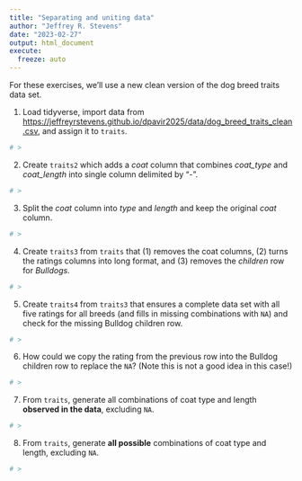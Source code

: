 ```yaml
---
title: "Separating and uniting data"
author: "Jeffrey R. Stevens"
date: "2023-02-27"
output: html_document
execute:
  freeze: auto
---
```


For these exercises, we'll use a new clean version of the dog breed traits data set. 

1. Load tidyverse, import data from <https://jeffreyrstevens.github.io/dpavir2025/data/dog_breed_traits_clean.csv>, and assign it to `traits`.

```r
# >
```

2. Create `traits2` which adds a _coat_ column that combines _coat_type_ and _coat_length_ into single column delimited by "-".

```r
# >
```

3. Split the _coat_ column into _type_ and _length_ and keep the original _coat_ column.

```r
# >
```

4. Create `traits3` from `traits` that (1) removes the coat columns, (2) turns the ratings columns into long format, and (3) removes the _children_ row for _Bulldogs_.

```r
# >
```

5. Create `traits4` from `traits3` that ensures a complete data set with all five ratings for all breeds (and fills in missing combinations with `NA`) and check for the missing Bulldog children row.

```r
# >
```

6. How could we copy the rating from the previous row into the Bulldog children row to replace the `NA`? (Note this is not a good idea in this case!)

```r
# >
```

7. From `traits`, generate all combinations of coat type and length **observed in the data**, excluding `NA`.

```r
# >
```

8. From `traits`, generate **all possible** combinations of coat type and length, excluding `NA`.

```r
# >
```

